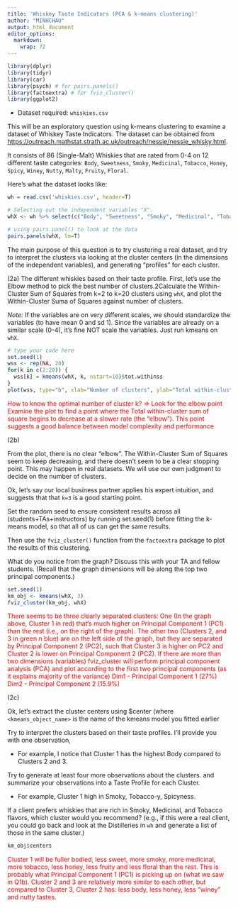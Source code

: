```yaml
---
title: 'Whiskey Taste Indicators (PCA & k-means clustering)'
author: "MINHCHAU"
output: html_document
editor_options: 
  markdown: 
    wrap: 72
---
```


```r
library(dplyr)
library(tidyr)
library(car) 
library(psych) # for pairs.panels()
library(factoextra) # for fviz_cluster()
library(ggplot2)

```


-   Dataset required: `whiskies.csv`

This will be an exploratory question using k-means clustering to examine a dataset of Whiskey Taste Indicators. The dataset can be obtained from <https://outreach.mathstat.strath.ac.uk/outreach/nessie/nessie_whisky.html>.

It consists of 86 (Single-Malt) Whiskies that are rated from 0-4 on 12 different taste categories: `Body`, `Sweetness`, `Smoky`, `Medicinal`, `Tobacco`, `Honey`, `Spicy`, `Winey`, `Nutty`, `Malty`, `Fruity`,
`Floral`.

Here's what the dataset looks like:

```r
wh = read.csv('whiskies.csv', header=T)

# Selecting out the independent variables "X".
whX <- wh %>% select(c("Body", "Sweetness", "Smoky", "Medicinal", "Tobacco", "Honey", "Spicy", "Winey", "Nutty", "Malty", "Fruity", "Floral"))

# using pairs.panel() to look at the data
pairs.panels(whX, lm=T)
```

The main purpose of this question is to try clustering a real dataset, and try to interpret the clusters via looking at the cluster centers (in the dimensions of the independent variables), and generating "profiles" for each cluster.

(2a) The different whiskies based on their taste profile. First, let's use the Elbow method to pick the best number of clusters.2Calculate the Within-Cluster Sum of Squares from k=2 to k=20 clusters using `whX`, and plot the Within-Cluster Suma of Squares against number of clusters.

*Note:* If the variables are on very different scales, we should standardize the variables (to have mean 0 and sd 1). Since the variables are already on a similar scale (0-4), it's fine NOT scale the variables. Just run kmeans on `whX`.

```r
# type your code here
set.seed(1)
wss <- rep(NA, 20)
for(k in c(2:20)) {
  wss[k] = kmeans(whX, k, nstart=10)$tot.withinss
}
plot(wss, type="b", xlab="Number of clusters", ylab="Total within-cluster sum of squares")

```

::: {style="color: red"}
How to know the optimal number of cluster k? => Look for the elbow point
Examine the plot to find a point where the Total within-cluster sum of square begins to decrease at a slower rate (the "elbow"). This point suggests a good balance between model complexity and performance
:::

(2b)

From the plot, there is no clear "elbow". The Within-Cluster Sum of Squares seem to keep decreasing, and there doesn't seem to be a clear stopping point. This may happen in real datasets. We will use our own
judgment to decide on the number of clusters.

Ok, let's say our local business partner applies his expert intuition, and suggests that that `k=3` is a good starting point.

Set the random seed to ensure consistent results across all (students+TAs+instructors) by running set.seed(1) before fitting the k-means model, so that all of us can get the same results.

Then use the `fviz_cluster()` function from the `factoextra` package to plot the results of this clustering.

What do you notice from the graph? Discuss this with your TA and fellow students. (Recall that the graph dimensions will be along the top two principal components.)

```r
set.seed(1)
km_obj <- kmeans(whX, 3)
fviz_cluster(km_obj, whX)
```
::: {style="color: red"}

There seems to be three clearly separated clusters:
One (In the graph above, Cluster 1 in red) that’s much higher on Principal Component 1 (PC1) than the rest (i.e., on the right of the graph).
The other two (Clusters 2, and 3 in green n blue) are on the left side of the graph, but they are separated by Principal Component 2 (PC2), such that Cluster 3 is higher on PC2 and Cluster 2 is lower on Principal Component 2 (PC2).
If there are more than two dimensions (variables) fviz_cluster will perform principal component analysis (PCA) and plot according to the first two principal components (as it explains majority of the variance)
Dim1 - Principal Component 1 (27%)
Dim2 - Principal Component 2 (15.9%)
:::

(2c)

Ok, let's extract the cluster centers using <kmeans_object_name>\$center (where `<kmeans_object_name>` is the name of the kmeans model you fitted earlier

Try to interpret the clusters based on their taste profiles. I'll provide you with one observation,

-   For example, I notice that Cluster 1 has the highest Body compared to Clusters 2 and 3.

Try to generate at least four more observations about the clusters. and summarize your observations into a Taste Profile for each Cluster.

-   For example, Cluster 1 high in Smoky, Tobacco-y, Spicyness.

If a client prefers whiskies that are rich in Smoky, Medicinal, and Tobacco flavors, which cluster would you recommend? (e.g., if this were a real client, you could go back and look at the Distilleries in `wh` and generate a list of those in the same cluster.)


```r
km_obj$centers
```

::: {style="color: red"}
Cluster 1 will be fuller bodied, less sweet, more smoky, more medicinal, more tobacco, less honey, less fruity and less floral than the rest. This is probably what Principal Component 1 (PC1) is picking up on (what we saw in Q1b).
Cluster 2 and 3 are relatively more similar to each other, but compared to Cluster 3, Cluster 2 has: less body, less honey, less “winey” and nutty tastes.
:::
